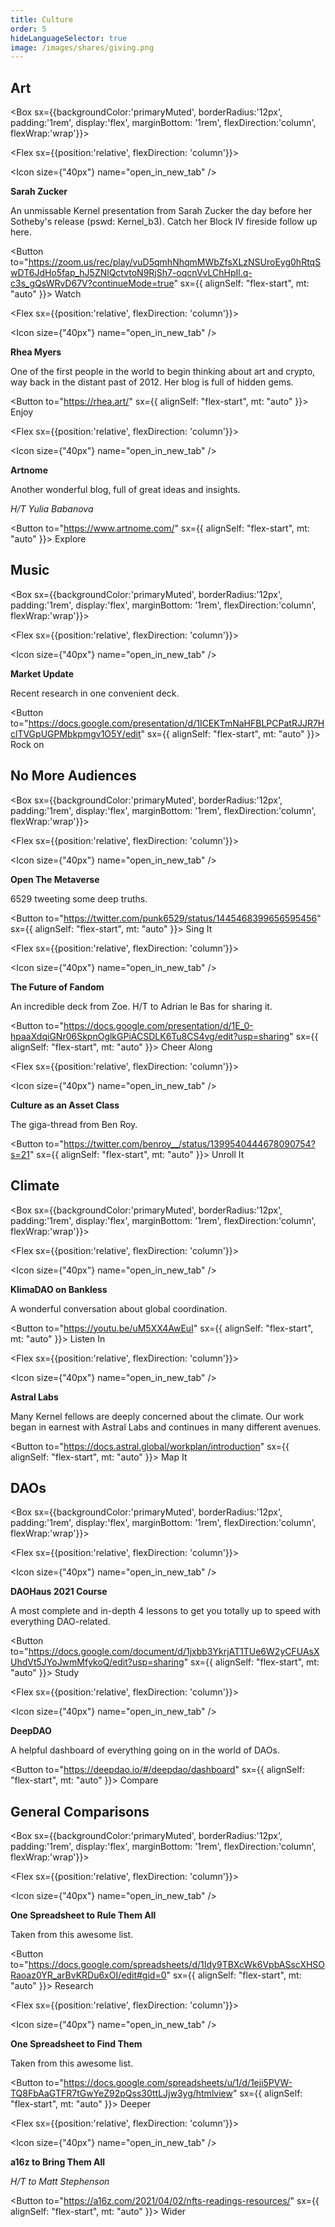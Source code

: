 ```yaml
---
title: Culture
order: 5
hideLanguageSelector: true
image: /images/shares/giving.png
---
```


## Art 

<Box sx={{backgroundColor:'primaryMuted', borderRadius:'12px', padding:'1rem', display:'flex', marginBottom: '1rem', flexDirection:'column', flexWrap:'wrap'}}>

<Chocolate>

<Flex sx={{position:'relative', flexDirection: 'column'}}>

<Icon size={"40px"} name="open_in_new_tab" />

**Sarah Zucker**

An unmissable Kernel presentation from Sarah Zucker the day before her Sotheby's release (pswd: Kernel_b3). Catch her Block IV fireside follow up <Link to="https://youtu.be/EDMWUppGaIQ?t=84">here</Link>.

<Button to="https://zoom.us/rec/play/vuD5qmhNhqmMWbZfsXLzNSUroEyg0hRtqSwDT6JdHo5fap_hJ5ZNlQctvtoN9RjSh7-oqcnVvLChHpIl.q-c3s_gQsWRvD67V?continueMode=true" sx={{ alignSelf: "flex-start", mt: "auto" }}>
    Watch
</Button>

</Flex>

<Flex sx={{position:'relative', flexDirection: 'column'}}>

<Icon size={"40px"} name="open_in_new_tab" />

**Rhea Myers**

One of the first people in the world to begin thinking about art and crypto, way back in the distant past of 2012. Her blog is full of hidden gems.

<Button to="https://rhea.art/" sx={{ alignSelf: "flex-start", mt: "auto" }}>
    Enjoy
</Button>

</Flex>

<Flex sx={{position:'relative', flexDirection: 'column'}}>

<Icon size={"40px"} name="open_in_new_tab" />

**Artnome**

Another wonderful blog, full of great ideas and insights. 

_H/T Yulia Babanova_

<Button to="https://www.artnome.com/" sx={{ alignSelf: "flex-start", mt: "auto" }}>
    Explore
</Button>

</Flex>

</Chocolate>

</Box>

## Music

<Box sx={{backgroundColor:'primaryMuted', borderRadius:'12px', padding:'1rem', display:'flex', marginBottom: '1rem', flexDirection:'column', flexWrap:'wrap'}}>

<Chocolate>

<Flex sx={{position:'relative', flexDirection: 'column'}}>

<Icon size={"40px"} name="open_in_new_tab" />

**Market Update**

Recent research in one convenient deck.

<Button to="https://docs.google.com/presentation/d/1ICEKTmNaHFBLPCPatRJJR7HclTVGpUGPMbkpmgv1O5Y/edit" sx={{ alignSelf: "flex-start", mt: "auto" }}>
    Rock on
</Button>

</Flex>

</Chocolate>

</Box>

## No More Audiences

<Box sx={{backgroundColor:'primaryMuted', borderRadius:'12px', padding:'1rem', display:'flex', marginBottom: '1rem', flexDirection:'column', flexWrap:'wrap'}}>

<Chocolate>

<Flex sx={{position:'relative', flexDirection: 'column'}}>

<Icon size={"40px"} name="open_in_new_tab" />

**Open The Metaverse**

6529 tweeting some deep truths.

<Button to="https://twitter.com/punk6529/status/1445468399656595456" sx={{ alignSelf: "flex-start", mt: "auto" }}>
    Sing It
</Button>

</Flex>

<Flex sx={{position:'relative', flexDirection: 'column'}}>

<Icon size={"40px"} name="open_in_new_tab" />

**The Future of Fandom**

An incredible deck from Zoe. H/T to Adrian le Bas for sharing it.

<Button to="https://docs.google.com/presentation/d/1E_0-hpaaXdqiGNr06SkpnOglkGPiACSDLK6Tu8CS4vg/edit?usp=sharing" sx={{ alignSelf: "flex-start", mt: "auto" }}>
    Cheer Along
</Button>

</Flex>

<Flex sx={{position:'relative', flexDirection: 'column'}}>

<Icon size={"40px"} name="open_in_new_tab" />

**Culture as an Asset Class**

The giga-thread from Ben Roy.

<Button to="https://twitter.com/benroy__/status/1399540444678090754?s=21" sx={{ alignSelf: "flex-start", mt: "auto" }}>
    Unroll It
</Button>

</Flex>

</Chocolate>

</Box>

## Climate

<Box sx={{backgroundColor:'primaryMuted', borderRadius:'12px', padding:'1rem', display:'flex', marginBottom: '1rem', flexDirection:'column', flexWrap:'wrap'}}>

<Chocolate>

<Flex sx={{position:'relative', flexDirection: 'column'}}>

<Icon size={"40px"} name="open_in_new_tab" />

**KlimaDAO on Bankless**

A wonderful conversation about global coordination.

<Button to="https://youtu.be/uM5XX4AwEuI" sx={{ alignSelf: "flex-start", mt: "auto" }}>
    Listen In
</Button>

</Flex>

<Flex sx={{position:'relative', flexDirection: 'column'}}>

<Icon size={"40px"} name="open_in_new_tab" />

**Astral Labs**

Many Kernel fellows are deeply concerned about the climate. Our work began in earnest with Astral Labs and continues in many different avenues.

<Button to="https://docs.astral.global/workplan/introduction" sx={{ alignSelf: "flex-start", mt: "auto" }}>
    Map It
</Button>

</Flex>

</Chocolate>

</Box>

## DAOs 

<Box sx={{backgroundColor:'primaryMuted', borderRadius:'12px', padding:'1rem', display:'flex', marginBottom: '1rem', flexDirection:'column', flexWrap:'wrap'}}>

<Chocolate>

<Flex sx={{position:'relative', flexDirection: 'column'}}>

<Icon size={"40px"} name="open_in_new_tab" />

**DAOHaus 2021 Course**

A most complete and in-depth 4 lessons to get you totally up to speed with everything DAO-related.

<Button to="https://docs.google.com/document/d/1jxbb3YkrjAT1TUe6W2yCFUAsXUhdVt5JYoJwmMfykoQ/edit?usp=sharing" sx={{ alignSelf: "flex-start", mt: "auto" }}>
    Study
</Button>

</Flex>

<Flex sx={{position:'relative', flexDirection: 'column'}}>

<Icon size={"40px"} name="open_in_new_tab" />

**DeepDAO**

A helpful dashboard of everything going on in the world of DAOs.

<Button to="https://deepdao.io/#/deepdao/dashboard" sx={{ alignSelf: "flex-start", mt: "auto" }}>
    Compare
</Button>

</Flex>

</Chocolate>

</Box>

## General Comparisons

<Box sx={{backgroundColor:'primaryMuted', borderRadius:'12px', padding:'1rem', display:'flex', marginBottom: '1rem', flexDirection:'column', flexWrap:'wrap'}}>

<Chocolate>

<Flex sx={{position:'relative', flexDirection: 'column'}}>

<Icon size={"40px"} name="open_in_new_tab" />

**One Spreadsheet to Rule Them All**

Taken from this <Link to="https://github.com/gianni-dalerta/awesome-nft">awesome list</Link>.

<Button to="https://docs.google.com/spreadsheets/d/1Idy9TBXcWk6VpbASscXHSORaoaz0YR_arBvKRDu6xOI/edit#gid=0" sx={{ alignSelf: "flex-start", mt: "auto" }}>
    Research
</Button>

</Flex>

<Flex sx={{position:'relative', flexDirection: 'column'}}>

<Icon size={"40px"} name="open_in_new_tab" />

**One Spreadsheet to Find Them**

Taken from this <Link to="https://github.com/gianni-dalerta/awesome-nft">awesome list</Link>.

<Button to="https://docs.google.com/spreadsheets/u/1/d/1eji5PVW-TQ8FbAaGTFR7tGwYeZ92pQss30ttLJjw3yg/htmlview" sx={{ alignSelf: "flex-start", mt: "auto" }}>
    Deeper
</Button>

</Flex>

<Flex sx={{position:'relative', flexDirection: 'column'}}>

<Icon size={"40px"} name="open_in_new_tab" />

**a16z to Bring Them All**

_H/T to <Link to="https://twitter.com/stephensonhmatt/status/1388208279948513282">Matt Stephenson</Link>_

<Button to="https://a16z.com/2021/04/02/nfts-readings-resources/" sx={{ alignSelf: "flex-start", mt: "auto" }}>
    Wider
</Button>

</Flex>

</Chocolate>

</Box>